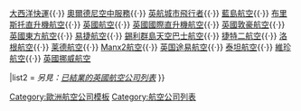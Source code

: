 {{Navbox
|name  = 英國航空公司
|state = <noinclude>expanded</noinclude>
|title = {{flagicon image|Civil Air Ensign of the United Kingdom.svg}} [[英国]]與[[海峡群岛]]的[[英國航空公司列表|航空公司]]
|liststyle = background:transparent;
|list1 = <div>

[[大西洋航空 (英國貨運)|大西洋航空]]{{·}}
[[大西洋快運]]{{·}}
[[奧爾德尼空中服務]]{{·}}
[[英航城市飛行者]]{{·}}
[[藍島航空]]{{·}}
[[布里斯托直升機航空]]{{·}}
[[英國航空]]{{·}}
[[英國國際直升機航空]]{{·}}
[[英國敦豪航空]]{{·}}
[[英國東方航空]]{{·}}
[[易捷航空]]{{·}}
[[錫利群島天空巴士航空]]{{·}}
[[捷特二航空]]{{·}}
[[洛根航空]]{{·}}
[[莱德航空]]{{·}}
[[Manx2航空]]{{·}}
[[英国途易航空]]{{·}}
[[泰坦航空]]{{·}}
[[維珍航空]]{{·}}
[[英國挪威航空]]
</div>
|list2 = ''另見：[[:Category:英國已結業航空公司|已結業的英國航空公司列表]]''
}}<noinclude>
[[Category:英國航空公司| ]]
[[Category:歐洲航空公司模板]]
[[Category:航空公司列表]]

</noinclude>